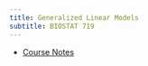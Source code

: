 ```yaml
---
title: Generalized Linear Models 
subtitle: BIOSTAT 719
---
```


* [Course Notes](./notes/notes.qmd)